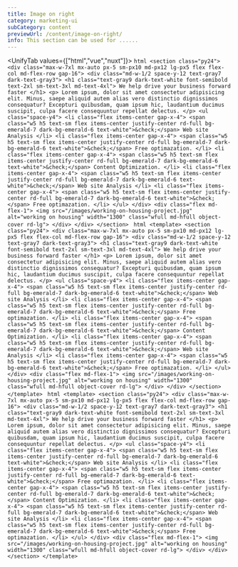 ```yaml
---
title: Image on right
category: marketing-ui
subCategory: content
previewUrl: /content/image-on-right/
info: This section can be used for ......
---
```


<UnifyTab values={["html","vue","nuxt"]}>
    <TabPanel value="html">
    ```html
    <section class="py24">
        <div class="max-w-7xl mx-auto px-5 sm-px10 md-px12 lg-px5 flex flex-col md-flex-row gap-16">
            <div class="md-w-1/2 space-y-12 text-gray7 dark-text-gray3">
                <h1 class="text-gray9 dark-text-white font-semibold text-2xl sm-text-3xl md-text-4xl">
                    We help drive your business forward faster
                </h1>
                <p>
                    Lorem ipsum, dolor sit amet consectetur adipisicing elit. Minus, saepe aliquid autem alias vero distinctio dignissimos consequatur? Excepturi quibusdam, quam ipsum hic, laudantium ducimus suscipit, culpa facere consequuntur repellat delectus.
                </p>
                <ul class="space-y4">
                    <li class="flex items-center gap-x-4">
                        <span class="w5 h5 text-sm flex items-center justify-center rd-full bg-emerald-7 dark-bg-emerald-6 text-white">&check;</span>
                        Web site Analysis
                    </li>
                    <li class="flex items-center gap-x-4">
                        <span class="w5 h5 text-sm flex items-center justify-center rd-full bg-emerald-7 dark-bg-emerald-6 text-white">&check;</span>
                        Free optimazation.
                    </li>
                    <li class="flex items-center gap-x-4">
                        <span class="w5 h5 text-sm flex items-center justify-center rd-full bg-emerald-7 dark-bg-emerald-6 text-white">&check;</span>
                        Content Optimization.
                    </li>
                    <li class="flex items-center gap-x-4">
                        <span class="w5 h5 text-sm flex items-center justify-center rd-full bg-emerald-7 dark-bg-emerald-6 text-white">&check;</span>
                        Web site Analysis
                    </li>
                    <li class="flex items-center gap-x-4">
                        <span class="w5 h5 text-sm flex items-center justify-center rd-full bg-emerald-7 dark-bg-emerald-6 text-white">&check;</span>
                        Free optimazation.
                    </li>
                </ul>
            </div>
            <div class="flex md-flex-1">
                <img src="/images/working-on-housing-project.jpg" alt="working on housing" width="1300" class="wfull md-hfull object-cover rd-lg">
            </div>
        </div>
    </section>
    ```
    </TabPanel>
    <TabPanel value="vue">
    ```html
    <template>
        <section class="py24">
            <div class="max-w-7xl mx-auto px-5 sm-px10 md-px12 lg-px5 flex flex-col md-flex-row gap-16">
                <div class="md-w-1/2 space-y-12 text-gray7 dark-text-gray3">
                    <h1 class="text-gray9 dark-text-white font-semibold text-2xl sm-text-3xl md-text-4xl">
                        We help drive your business forward faster
                    </h1>
                    <p>
                        Lorem ipsum, dolor sit amet consectetur adipisicing elit. Minus, saepe aliquid autem alias vero distinctio dignissimos consequatur? Excepturi quibusdam, quam ipsum hic, laudantium ducimus suscipit, culpa facere consequuntur repellat delectus.
                    </p>
                    <ul class="space-y4">
                        <li class="flex items-center gap-x-4">
                            <span class="w5 h5 text-sm flex items-center justify-center rd-full bg-emerald-7 dark-bg-emerald-6 text-white">&check;</span>
                            Web site Analysis
                        </li>
                        <li class="flex items-center gap-x-4">
                            <span class="w5 h5 text-sm flex items-center justify-center rd-full bg-emerald-7 dark-bg-emerald-6 text-white">&check;</span>
                            Free optimazation.
                        </li>
                        <li class="flex items-center gap-x-4">
                            <span class="w5 h5 text-sm flex items-center justify-center rd-full bg-emerald-7 dark-bg-emerald-6 text-white">&check;</span>
                            Content Optimization.
                        </li>
                        <li class="flex items-center gap-x-4">
                            <span class="w5 h5 text-sm flex items-center justify-center rd-full bg-emerald-7 dark-bg-emerald-6 text-white">&check;</span>
                            Web site Analysis
                        </li>
                        <li class="flex items-center gap-x-4">
                            <span class="w5 h5 text-sm flex items-center justify-center rd-full bg-emerald-7 dark-bg-emerald-6 text-white">&check;</span>
                            Free optimazation.
                        </li>
                    </ul>
                </div>
                <div class="flex md-flex-1">
                    <img src="/images/working-on-housing-project.jpg" alt="working on housing" width="1300" class="wfull md-hfull object-cover rd-lg">
                </div>
            </div>
        </section>
    </template>
    ```
    </TabPanel>
    <TabPanel value="nuxt">
    ```html
    <template>
        <section class="py24">
            <div class="max-w-7xl mx-auto px-5 sm-px10 md-px12 lg-px5 flex flex-col md-flex-row gap-16">
                <div class="md-w-1/2 space-y-12 text-gray7 dark-text-gray3">
                    <h1 class="text-gray9 dark-text-white font-semibold text-2xl sm-text-3xl md-text-4xl">
                        We help drive your business forward faster
                    </h1>
                    <p>
                        Lorem ipsum, dolor sit amet consectetur adipisicing elit. Minus, saepe aliquid autem alias vero distinctio dignissimos consequatur? Excepturi quibusdam, quam ipsum hic, laudantium ducimus suscipit, culpa facere consequuntur repellat delectus.
                    </p>
                    <ul class="space-y4">
                        <li class="flex items-center gap-x-4">
                            <span class="w5 h5 text-sm flex items-center justify-center rd-full bg-emerald-7 dark-bg-emerald-6 text-white">&check;</span>
                            Web site Analysis
                        </li>
                        <li class="flex items-center gap-x-4">
                            <span class="w5 h5 text-sm flex items-center justify-center rd-full bg-emerald-7 dark-bg-emerald-6 text-white">&check;</span>
                            Free optimazation.
                        </li>
                        <li class="flex items-center gap-x-4">
                            <span class="w5 h5 text-sm flex items-center justify-center rd-full bg-emerald-7 dark-bg-emerald-6 text-white">&check;</span>
                            Content Optimization.
                        </li>
                        <li class="flex items-center gap-x-4">
                            <span class="w5 h5 text-sm flex items-center justify-center rd-full bg-emerald-7 dark-bg-emerald-6 text-white">&check;</span>
                            Web site Analysis
                        </li>
                        <li class="flex items-center gap-x-4">
                            <span class="w5 h5 text-sm flex items-center justify-center rd-full bg-emerald-7 dark-bg-emerald-6 text-white">&check;</span>
                            Free optimazation.
                        </li>
                    </ul>
                </div>
                <div class="flex md-flex-1">
                    <img src="/images/working-on-housing-project.jpg" alt="working on housing" width="1300" class="wfull md-hfull object-cover rd-lg">
                </div>
            </div>
        </section>
    </template>
    ```
    </TabPanel>
</UnifyTab>